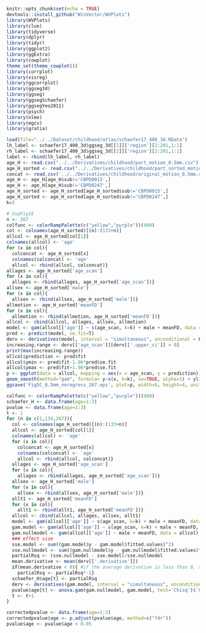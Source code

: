 ```r
knitr::opts_chunk$set(echo = TRUE)
devtools::install_github("WinVector/WVPlots")
library(WVPlots)
library(clue)
library(tidyverse)
library(dplyr)
library(tidyr)
library(ggplot2)
library(ggExtra)
library(cowplot)
theme_set(theme_cowplot())
library(corrplot)
library(visreg)
library(ggcorrplot)
library(ggseg3d)
library(ggseg)
library(ggsegSchaefer)
library(ggsegYeo2011)
library(psych)
library(nlme)
library(mgcv)
library(gratia)

load(file="../../Dataset/childhood/atlas/schaefer17_400_3d.RData")
lh_label <- schaefer17_400_3d$ggseg_3d[[1]]['region'][2:201,1:1]
rh_label <- schaefer17_400_3d$ggseg_3d[[2]]['region'][2:201,1:1]
label <- rbind(lh_label, rh_label)
age_H <- read.csv("../../Derivatives/childhood/part_motion_0.5mm.csv")   
age_H_sorted <- read.csv("../../Derivatives/childhood/part_sorted_motion_0.5mm.csv")
concat <- read.csv('../../Derivatives/childhood/original_motion_0.5mm.csv')
age_H <- age_H[age_H$sub!='CBPD0015',]
age_H <- age_H[age_H$sub!='CBPD0247',]
age_H_sorted <- age_H_sorted[age_H_sorted$sub!='CBPD0015',]
age_H_sorted <- age_H_sorted[age_H_sorted$sub!='CBPD0247',]
k=3
```


```r
# SupFig1E
n <- 267
colfunc <- colorRampPalette(c("yellow","purple"))(400)
col <- colnames(age_H_sorted)[(n):(133+n)]
allcol <- age_H_sorted[col[1]]
colnames(allcol) <- 'age'
for (x in col){
  colconcat <- age_H_sorted[x]
  colnames(colconcat) <- 'age'
  allcol <- rbind(allcol, colconcat)}
allages <- age_H_sorted['age_scan']
for (x in col){
  allages <- rbind(allages, age_H_sorted['age_scan'])}
allsex <- age_H_sorted['male']
for (x in col){
  allsex <- rbind(allsex, age_H_sorted['male'])}
allmotion <- age_H_sorted['meanFD']
for (x in col){
  allmotion <- rbind(allmotion, age_H_sorted['meanFD'])}
allcol <- cbind(allcol, allages, allsex, allmotion)
model <- gam(allcol[['age']] ~ s(age_scan, k=k) + male + meanFD, data = allcol)
pred <- predict(model, se.fit=T)
derv <- derivatives(model, interval = "simultaneous", unconditional = F)
increasing.range <- derv[['age_scan']][derv[['.upper_ci']] > 0]
print(max(increasing.range))
allcol$prediction <- pred$fit
allcol$ymin <- pred$fit-1.96*pred$se.fit
allcol$ymax <- pred$fit+1.96*pred$se.fit
p <- ggplot(data = allcol, mapping = aes(x = age_scan, y = prediction)) +
geom_smooth(method="gam", formula= y~s(x, k=k), se=TRUE, alpha=1) + ylim(0.75,0.85)
ggsave('Fig5C_0.5mm_noregress_267.eps', plot=p, width=6, height=4, units='in', dpi=300)#, device="eps")
```

```r
colfunc <- colorRampPalette(c("yellow","purple"))(400)
schaefer_H <- data.frame(age=1:3)
pvalue <- data.frame(age=1:3)
t <- 1
for (n in c(1,134,267)){
  col <- colnames(age_H_sorted)[(n):(133+n)]
  allcol <- age_H_sorted[col[1]]
  colnames(allcol) <- 'age'
  for (x in col){
    colconcat <- age_H_sorted[x]
    colnames(colconcat) <- 'age'
    allcol <- rbind(allcol, colconcat)}
  allages <- age_H_sorted['age_scan']
  for (x in col){
    allages <- rbind(allages, age_H_sorted['age_scan'])}
  allsex <- age_H_sorted['male']
  for (x in col){
    allsex <- rbind(allsex, age_H_sorted['male'])}
  allt1 <- age_H_sorted['meanFD']
  for (x in col){
    allt1 <- rbind(allt1, age_H_sorted['meanFD'])}
  allcol <- cbind(allcol, allages, allsex, allt1)
  model <- gam(allcol[['age']] ~ s(age_scan, k=k) + male + meanFD, data = allcol)
  gam.model <- gam(allcol[['age']] ~ s(age_scan, k=k) + male + meanFD, data = allcol)
  gam.nullmodel <- gam(allcol[['age']] ~ male + meanFD, data = allcol)
  ### effect size
  sse.model <- sum((gam.model$y - gam.model$fitted.values)^2)
  sse.nullmodel <- sum((gam.nullmodel$y - gam.nullmodel$fitted.values)^2)
  partialRsq <- (sse.nullmodel - sse.model)/sse.nullmodel
  mean.derivative <- mean(derv[['.derivative']])
  if(mean.derivative < 0){ #if the average derivative is less than 0, make the effect size estimate negative
    partialRsq <- partialRsq*-1}
  schaefer_H$age[t] <- partialRsq
  derv <- derivatives(gam.model, interval = "simultaneous", unconditional = F)
  pvalue$age[t] <- anova.gam(gam.nullmodel, gam.model, test='Chisq')$`Pr(>Chi)`[2]
  t <- t+1
}
```

```r
correctedpvalue <- data.frame(age=1:3)
correctedpvalue$age <- p.adjust(pvalue$age, method=c("fdr"))
pvalue$age <- pvalue$age < 0.05
```